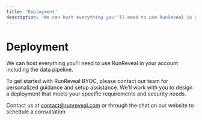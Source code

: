 ```yaml
---
title: 'Deployment'
description: 'We can host everything you''ll need to use RunReveal in your account including the data pipeline.'
---
```


# Deployment

We can host everything you'll need to use RunReveal in your account including the data pipeline.

To get started with RunReveal BYOC, please contact our team for personalized guidance and setup assistance. We'll work with you to design a deployment that meets your specific requirements and security needs.

Contact us at contact@runreveal.com or through the chat on our website to schedule a consultation